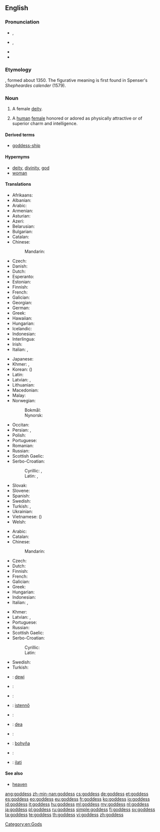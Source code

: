 {{also|Goddess}}
==English==

===Pronunciation===
* {{a|UK}} {{enPR|gŏd'ĕs}}, {{IPA|/ˈɡɒd.ɛs/}}
* {{a|US}} {{enPR|gäd'ǐs}}, {{IPA|/ˈɡɑd.ɪs/}}
* {{audio|En-us-goddess.ogg|Audio (US)|lang=en}}
* {{hyphenation|god|dess|lang=en}}

===Etymology===
{{suffix|god|ess}}, formed about 1350. The figurative meaning is first found in Spenser's ''Shepheardes calender'' (1579).

===Noun===
{{en-noun|es}}

# {{context|religion|lang=en}} A female [[deity]].
# {{context|figuratively|lang=en}} A [[human]] [[female]] honored or adored as physically attractive or of superior charm and intelligence.

====Derived terms====
* [[goddess-ship]]

====Hypernyms====
* [[deity]], [[divinity]], [[god]]
* [[woman]]

====Translations====
{{trans-top|female deity}}
* Afrikaans: {{t|af|godin}}
* Albanian: {{t|sq|perëndeshë|f}}
* Arabic: {{t|ar|إلاهة|f|tr=ʾilāha}}
* Armenian: {{t|hy|աստվածուհի|tr=astvacuhi|sc=Armn}}
* Asturian: {{t|ast|diosa|f}}
* Azeri: {{t|az|ilahə}}
* Belarusian: {{t|be|багіня|f|tr=bahínja|sc=Cyrl}}
* Bulgarian: {{t+|bg|богиня|f|tr=bogínja}}
* Catalan: {{t|ca|deessa|f}}
* Chinese:
*: Mandarin: {{t+|cmn|女神|tr=nǚshén|sc=Hani}}
* Czech: {{t+|cs|bohyně|f}}
* Danish: {{t|da|gudinde|c}}
* Dutch: {{t+|nl|godin}}
* Esperanto: {{t+|eo|diino}}
* Estonian: {{t|et|jumalanna}}
* Finnish: {{t+|fi|jumalatar}}
* French: {{t+|fr|déesse|f}}
* Galician: {{t+|gl|deusa|f}}
* Georgian: {{t|ka|ქალღმერთი|tr=k'alḡmert'i|sc=Geor}}
* German: {{t+|de|Göttin|f}}
* Greek: {{t+|el|θεά|f|tr=theá|sc=Grek}}
* Hawaiian: {{t|haw|akua wahine}}
* Hungarian: {{t+|hu|istennő}}
* Icelandic: {{t+|is|gyðja|f}}
* Indonesian: {{t+|id|Dewi}}
* Interlingua: {{t|ia|dea}}
* Irish: {{t|ga|bandia|m}}
* Italian: {{t|it|diva|f}}, {{t+|it|dea|f}}
{{trans-mid}}
* Japanese: {{t+|ja|女神|tr=[[めがみ]], megami|sc=Jpan}}
* Khmer: {{t|km|ព្រះម៉ែ|tr=preah maeh|sc=Khmr}}, {{t+|km|ទេវី|tr=de vi|sc=Khmr}}
* Korean: {{t+|ko|여신|tr=yeosin|sc=Kore}} ({{t+|ko|女神|sc=Kore}})
* Latin: {{t+|la|dea|f}}
* Latvian: {{t|lv|dieviete|f}}, {{t|lv|dieve|f}}
* Lithuanian: {{t|lt|deivė|f}}
* Macedonian: {{t|mk|божица|f|tr=bóžica|sc=Cyrl}}
* Malay: {{t|ms|dewi}}
* Norwegian:
*: Bokmål: {{t+|nb|gudinne|m|f}}
*: Nynorsk: {{t|nn|gudinne|f}}
* Occitan: {{t|oc|dieusa|f}}
* Persian: {{t+|fa|الهه|tr=elâhe|sc=fa-Arab}}, {{t|fa|ایزدبانو|tr=izadbânu|sc=fa-Arab}}
* Polish: {{t+|pl|bogini|f}}
* Portuguese: {{t+|pt|deusa|f}}
* Romanian: {{t+|ro|zeiță|f}}
* Russian: {{t+|ru|богиня|f|tr=bogínja}}
* Scottish Gaelic: {{t|gd|ban-dia|f}}
* Serbo-Croatian:
*: Cyrillic: {{t|sh|богиња|f}}, {{t|sh|божица|f}}
*: Latin: {{t|sh|boginja|f}}, {{t|sh|božica|f}}
* Slovak: {{t|sk|bohyňa|f}}
* Slovene: {{t+|sl|boginja|f}}
* Spanish: {{t+|es|diosa|f}}
* Swedish: {{t+|sv|gudinna|c}}
* Turkish: {{t+|tr|tanrıça|f}}, {{t+|tr|ilahe|f}}
* Ukrainian: {{t+|uk|богиня|f|tr=bohýnja|sc=Cyrl}}
* Vietnamese: {{t|vi|nữ thần}} ({{t|vi|女神}})
* Welsh: {{t|cy|duwes|f}}
{{trans-bottom}}

{{trans-top|adored or idealized woman}}
* Arabic: {{t|ar|معبودة|f|tr=maʿbuda}}
* Catalan: {{t|ca|deessa|f}}
* Chinese:
*: Mandarin: {{t+|cmn|女神|sc=Hani}}
* Czech: {{t+|cs|bohyně|f}}
* Dutch: {{t+|nl|schoonheid}}
* Finnish: {{t+|fi|jumalatar}}
* French: {{t+|fr|déesse|f}}
* Galician: {{t+|gl|deusa|f}}
* Greek: {{t+|el|θεά|f|tr=theá|sc=Grek}}
* Hungarian: {{t+|hu|istennő}}
* Indonesian: {{t+|id|Dewi}}
* Italian: {{t|it|diva|f}}, {{t+|it|dea|f}}
{{trans-mid}}
* Khmer: {{t|km|ទេពធីតា|tr=dep thi dar|sc=Khmr}}
* Latvian: {{t|lv|dieviete|f}}, {{t|lv|dieve|f}}
* Portuguese: {{t+|pt|deusa|f}}
* Russian: {{t+|ru|богиня|f|tr=bogínja}}
* Scottish Gaelic: {{t|gd|ban-dia|f}}
* Serbo-Croatian:
*: Cyrillic: {{t|sh|богиња|f}}
*: Latin: {{t|sh|boginja|f}}
* Swedish: {{t+|sv|gudinna|c}}
* Turkish: {{t+|tr|tanrıça}}
{{trans-bottom}}

{{checktrans-top}}
* {{ttbc|id}}: [[dewi]]
* {{ttbc|it}}: {{t+|it|dea|f}}
* {{ttbc|is}}: {{t+|is|gyðja|f}}
* {{ttbc|hu}}: [[istennő]] {{g|f}}
* {{ttbc|la}}: {{t+|la|dea|f}}
{{trans-mid}}
* {{ttbc|nov}}: [[dea]]
* {{ttbc|ro}}: {{t+|ro|zeiță|f}}
* {{ttbc|sk}}: [[bohyňa]] {{g|f}}
* {{ttbc|sl}}: {{t+|sl|boginja|f}}
* {{ttbc|sux}}: [[ilati]]
{{trans-bottom}}

====See also====
* [[heaven]]

[[Category:en:Gods]]

[[ang:goddess]]
[[zh-min-nan:goddess]]
[[cs:goddess]]
[[de:goddess]]
[[et:goddess]]
[[es:goddess]]
[[eo:goddess]]
[[eu:goddess]]
[[fr:goddess]]
[[ko:goddess]]
[[io:goddess]]
[[id:goddess]]
[[it:goddess]]
[[hu:goddess]]
[[ml:goddess]]
[[my:goddess]]
[[nl:goddess]]
[[ja:goddess]]
[[pl:goddess]]
[[ru:goddess]]
[[simple:goddess]]
[[fi:goddess]]
[[sv:goddess]]
[[ta:goddess]]
[[te:goddess]]
[[th:goddess]]
[[vi:goddess]]
[[zh:goddess]]